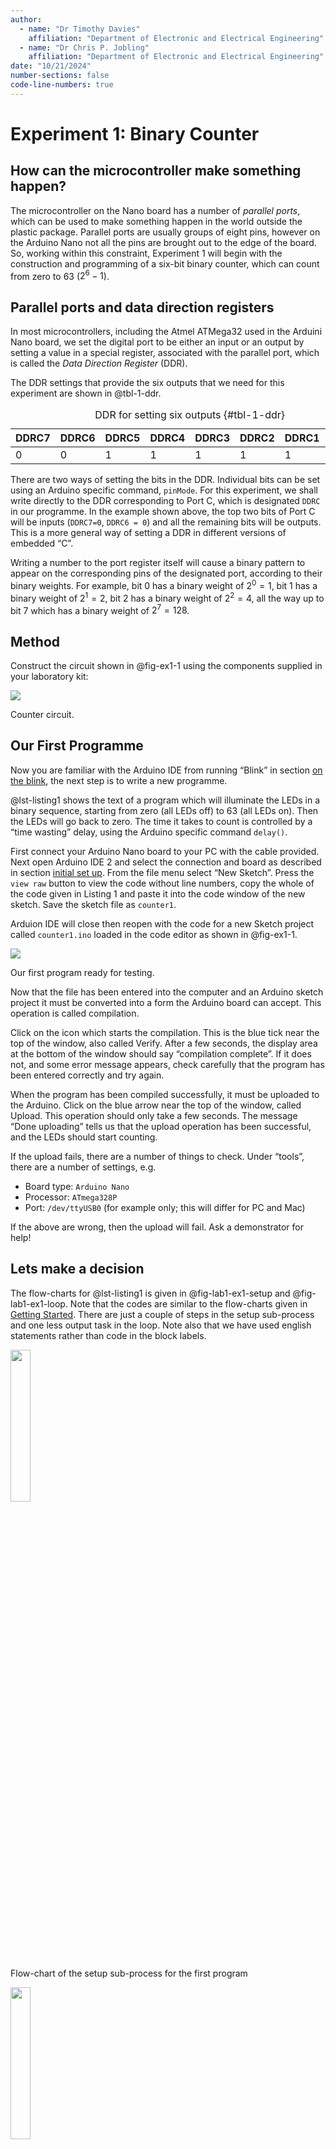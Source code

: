 ```yaml
---
author: 
  - name: "Dr Timothy Davies"
    affiliation: "Department of Electronic and Electrical Engineering"
  - name: "Dr Chris P. Jobling"
    affiliation: "Department of Electronic and Electrical Engineering"
date: "10/21/2024"
number-sections: false
code-line-numbers: true
---
```


# Experiment 1: Binary Counter {#sec-lab-1}

## How can the microcontroller make something happen?

The microcontroller on the Nano board has a number of *parallel ports*, which can be used to make something happen in the world outside the plastic package. Parallel ports are usually groups of eight pins, however on the Arduino Nano not all the pins are brought out to the edge of the board. So, working within this constraint, Experiment 1 will begin with the construction and programming of a six-bit binary counter, which can count from zero to $63$ ($2^6 - 1$).</p>

## Parallel ports and data direction registers

In most microcontrollers, including the Atmel ATMega32 used in the Arduini Nano board, we set the digital port to be either an input or an output by setting a value in a special register, associated with the parallel port, which is called the *Data Direction Register* (DDR). 

The DDR settings that provide the six outputs that we need for this experiment are shown in @tbl-1-ddr.

| DDRC7 | DDRC6 | DDRC5 | DDRC4 | DDRC3 | DDRC2 | DDRC1 | DDRC0 |
|-------|-------|-------|-------|-------|-------|-------|-------|
| 0 | 0 | 1 | 1 | 1 | 1 | 1 | 1 |
: DDR for setting six outputs {#tbl-1-ddr}


There are two ways of setting the bits in the DDR. Individual bits can be set using an Arduino specific command, `pinMode`. For this experiment, we shall write directly to the DDR corresponding to Port C, which is designated `DDRC` in our programme. In the example shown above, the top two bits of Port C will be inputs (`DDRC7=0`, `DDRC6 = 0`) and all the remaining bits will be outputs. This is a more general way of setting a DDR in different versions of embedded "C".

Writing a number to the port register itself will cause a binary pattern to appear on the corresponding pins of the designated port, according to their binary weights. For example, bit 0 has a binary weight of $2^0 = 1$, bit 1 has a binary weight of $2^1 = 2$, bit 2 has a binary weight of $2^2 = 4$, all the way up to bit 7 which has a binary weight of $2^7 = 128$.

## Method

Construct the circuit shown in @fig-ex1-1 using the components supplied in your laboratory kit:

::: {fig-ex1-1} 
![](pictures/fig1.png){fig-alt="Wiring diagram for experiment 1."}

Counter circuit.
:::

## Our First Programme

Now you are familiar with the Arduino IDE from running "Blink" in section [on the blink](../get_started/#sec-on-the-blink), the next step is to write a new programme. 

@lst-listing1 shows the text of a program which will illuminate the LEDs in a binary sequence, starting from zero (all LEDs off) to 63 (all LEDs on). Then the LEDs will go back to zero. The time it takes to count is controlled by a "time wasting" delay, using the Arduino specific command `delay()`.

First connect your Arduino Nano board to your PC with the cable provided. Next open Arduino IDE 2 and select the connection and board as described in section [initial set up](../get_started/#sec-set-up-arduino). From the file menu select "New Sketch". Press the `view raw` button to view the code without line numbers, copy the whole of the code given in Listing 1 and paste it into the code window of the new sketch. Save the  sketch file as `counter1`.

Arduion IDE will close then reopen with the code for a new Sketch project called `counter1.ino` loaded in the code editor as shown in @fig-ex1-1.

::: {#fig-ex1-1} 
![](pictures/fig2.png){fig-alt="Screenshot of Arduino IDE 2 with the code for counter1 loaded and saved."}

Our first program ready for testing.
:::

Now that the file has been entered into the computer and an Arduino sketch project it must be converted into a form the Arduino board can accept. This operation is called compilation. 

Click on the icon which starts the compilation. This is the blue tick near the top of the window, also called Verify. After a few seconds, the display area at the bottom of the window should say "compilation complete". If it does not, and some error message appears, check carefully that the program has been entered correctly and try again.

When the program has been compiled successfully, it must be uploaded to the Arduino. Click on the blue arrow near the top of the window, called Upload. This operation should only take a few seconds. The message "Done uploading" tells us that the upload operation has been successful, and the LEDs should start counting.

If the upload fails, there are a number of things to check. Under "tools", there are a number of settings, e.g.

* Board type: `Arduino Nano`
* Processor: `ATmega328P`
* Port: `/dev/ttyUSB0` (for example only; this will differ for PC and Mac)

If the above are wrong, then the upload will fail. Ask a demonstrator for help!

## Lets make a decision

The flow-charts for @lst-listing1 is given in @fig-lab1-ex1-setup and @fig-lab1-ex1-loop. Note that the codes are similar to the flow-charts given in [Getting Started](../get_started/index). There are just a couple of steps in the setup sub-process and one less output task in the loop. Note also that we have used english statements rather than code in the block labels.

:::{#fig-lab1-ex1-setup}
![](pictures/lab1-ex1-setup.png){fig-alt="Flow-chart of the setup sub-process for the first program" width="25%"}

Flow-chart of the setup sub-process for the first program
:::

:::{#fig-lab1-ex1-loop}
![](pictures/lab1-ex1-loop.png){fig-alt="Flow-chart of the loop sub-process for the first program." width="25%"}

Flow-chart of the loop sub-process for the first program
:::

The example program counts from zero to 255 and then back to zero, though we see the LEDs being illuminated from zero to 63 as there are only six LEDs. The counts from 64 to 127 look just the same as zero to 63! As the counter is only 8 bits, when we get to 255, the counter is reset to 0. This behaviour is not obvious from the flow-chart for the loop subprocess.

Supposing we need a counter that counts from zero to 59, and then back to zero. This is often required, for example in time-keeping programmes (60 seconds in a minute, 60 seconds in an hour). The number of count values (60 in this case) is called a Modulus.

There are several ways we can add a modulus to our counter programme. Here we will use a decision.

If we add a decision block to the flow chart for the loop, as shown in @fig-lab1-ex2-loop, we can control the maximum count that can occur.

:::{#fig-lab1-ex2-loop}
![](pictures/lab1-ex2-loop.png){fig-alt="Flow-chart of the loop sub-process with a decision block used to limit the maximum value of the counter to 59." width="25%"}

Flow-chart of the loop sub-process with a decision block used to limit the maximum value of the counter to 59
:::

The code that corresponds to the decision block in @fig-lab1-ex2-loop is

```c
counter = counter + 1;
if (counter > 59) {
  counter = 0;
}
```

In this code, we have made a decision! If the value of the variable `counter` is increased beyond 59, then it will be set back to zero, so the LEDs never advance beyond 59. 

Why bother with counts greater than 60? Well, if the program is not properly initialised then there will be a number of false counts. 

If you are not familiar with "C" programming, then you will notice that there are two kinds of "equals" in the extra line. The "greater than" (`>`) is a comparison and does not change any values. In other words the value of the variable `counter` is compared with the fixed value of 59. If the condition is true, then the contents of the "braces" (squiggly brackets) are executed. The single equals (`=`) is an *assignment* and forces the value of the variable to the fixed value zero.

Just to make life more interesting, in "C" there is a "double equals" `==`). This can be a source of confusion when starting to program in the "C" language. It is used to compare two numbers, for example as follows:

```c
counter = counter + 1;
if (counter == 60) {
  counter = 0;
}
```
<p>There are lots of "C" commands which reduce the amount of text that you have to write. For example, instead of adding 1 to the variable `counter1` we can use the *increment operator* (`++`) to increment a variable by 1:
    
```c
counter++;
```

This has the same effect as adding "1" to the variable `counter` and reassigning the new value to `counter` which is what:
```c
counter = counter + 1;
```
does.

## Lets do it again!

Now that we are masters of the modulus counter, lets repeat the operation by connecting another set of LEDs to port B, and adding extra lines to the program as shown in @lst-listing2.

This will require another variable, for example "counter2".

In addition, let us increment `counter1` when `counter2` *overflows*, (changes from 59 to zero) so that one set of LEDs is counting in seconds and the other set of LEDs is counting in minutes.

Add another set of six LEDs and resistors to the Breadboard as shown in @fig-ex1-3.

::: {#fig-ex1-3} 
![](pictures/fig3.png){fig-alt="Wiring diagram for cascaded counter."}

Circuit board for a cascaded counter.
:::

Modify the program to include the extra lines and compile then upload. If this is successful, then the LEDs on port B will count as far as 59 (`0b0111011`) and then all go out and start counting again. At the instant the LEDs on port B go out, the LEDs on port C will advance by one. So, if we have the patience, after an hour the LEDs will reach their maximum value of 59 minutes, 59 seconds (`0b0111011` `0b0111011`) and all go out. Then the counter starts counting again from all zeros.

## Let's do it differently

So far we have used simple arithmetic operations such as addition to increment the variables, then compare with a fixed modulus. An alternative is to use a `for(;;)` loop. 

Let's look at the elements of a `for(;;)` loop:

```
for (variable = initial value; condition to be met; operation on variable) {
   code to be executed in for loop;
}
```

A better way of understanding the `for(;;)` loop is to look at a practical example;

```c
for (counter2 = 0; counter2 < 60; counter2++) {
  PORTB = counter2;
  delay(1000);
}
```

In just three lines of code, the start and end values of the loop are set up, and the increment defined, followed by the code to be executed each time around the loop. This illustrates the compact nature of the "C" language.

This `for(;;)` loop only executes once, so we still need to make it repeat, which is made possible by the `loop` function in the Arduino program. Suppose we embed this `for(;;)` loop in an outer `for(;;)` loop, which increments a different variable and writes to a different port? Then we will have achieved the same result as the program in @lst-listing2, but in a more elegant fashion:

```c
for (counter1 = 0; counter1 < 60; counter1++) {
    PORTC = counter1;
    for (counter2 = 0; counter2 < 60; counter2++) {
        PORTB = counter2; 
        delay(1000)
    }
}
```

The "heart" of the program is just a few lines of code!

Modify the program as shown in @lst-listing3, compile and upload, and check that it really does what we expect. You may find it convenient to reduce the delay from 1000 to speed up the operation of the counters.

## Assessment of Experiment 1

Open the document you are using as a laboratory diary and add a new section "Experiment 1".

Create a flow-chart of the cascaded counter from the code given in @lst-listing2.

Take a photograph of the completed breadboard, with the twelve LEDs and resistors fitted. Include in your photo some means of identification, such as your student card.

When you have finished modifying the program to correspond with @lst-listing3, add some comments (preceded by the double oblique stroke "//") and copy the text from the Arduino IDE and paste it into your laboratory diary as a code listing.

Redraw the flow chart to reflect the order of operation of the for loops. Comment on any differences in flow-charts between that for @lst-listing2 and that for @lst-listing3.

We shall be expecting the flow-charts and code comments to demonstrate your understanding of the way the nested `for(;;)` loop works. Why are comments so important? If someone else reads the program, the comments aid understanding. Also, if you return to working on a program after a couple of weeks, it is much easier to pick up where you left off. A program without comments is incomplete!

Don't forget to add to your lab diary entry some discussion of the results and a reflection on the outcomes of this first experimeent.

## Code Listings

### Basic counter
```.c
// Declare variable to be used as a counter.
  // This has to be done outside `setup` and `loop` so that `counter` is visible
  // inside both functions
byte counter;

// The setup function runs once when you press reset or power the board
void setup() {
    // initialize counter
    counter = 0; 

    // Set pins 0-5 of Port C as outputs.
    DDRC = 0b00111111; // the prefix &ldquo;0b&rdquo; qualifies the number as binary
    PORTC = 0; // so all the LEDs are off initially
}

// The loop function runs repeatedly forever
void loop() {
    PORTC = counter;
    
    // increment counter
      // we could replace the next line with: counter1++;
      // or the previous line with PORTC = counter1++;
    counter = counter + 1;

   // Uncomment the following three lines for a modulus of 60: 
    // if (counter > 59) {
    //     counter = 0;
    // }
    delay(1000); // reduce the delay if you get bored waiting!

}
```
View and download the code from GitHub gist [counter.ino](https://gist.github.com/cpjobling/8803a24e00f15237057dfdbb566a461b). 

### Wokwi simulation of basic counter

You can run a [**wokwi**](https://wokwi.com) simulation of this circuit which was created by EEE project student Yousef Alsayegh (class of 2024-2025). The link is [task 1](https://wokwi.com/projects/412520814281244673). You can copy and edit this to create your own simulations of Tasks 2 and 3. 

If you do, it would be useful to provide links to the simulations in your lab diary.

### Cascaded counter
```.c
// Declare variables to be used as counters.
byte counter1, counter2;

// the setup function runs once when you press reset or power the board
void setup() {
    // define counters
    counter1 = 0; counter2 = 0; // initialize counters

    // initialize Ports B and C pins 0-5 as outputs.
    DDRB = 0b00111111; DDRC = 0b00111111;

    PORTB = 0; PORTC = 0; // both ports start from zero
}

// the loop function runs repeatedly forever
void loop() {
    PORTB = counter2; // counter2 is our "seconds" counter
    PORTC = counter1; // counter1 is our "minutes" counter

    counter2++; // using the tip we learnt earlier
    if (counter2 > 59) {
        counter2 = 0;
        counter1++;
        if (counter1 > 59) {
            counter1 = 0;
        }
    }

    delay(1000); // again, reduce this delay if necessary to speed things up.
}
```

View and download the code from GitHub gist [counter2.ino](https://gist.github.com/cpjobling/d0b1b4bfc77c28a4284b7fcff13d5d1b).

### Counter using for loop
```.c
// declare counters
byte counter1, counter2;

// the setup function runs once when you press reset or power the board
void setup() {
    // initialize counters
    counter1 = 0; counter2 = 0; 

    // initialize Ports B and C pins 0-5 as outputs.
    DDRB = 0b00111111; DDRC = 0b00111111;

    PORTB = 0; PORTC = 0; // both ports start from zero
}

// the loop function runs repeatedly forever

void loop() {

    for (counter1 = 0; counter1 < 60; counter1++) {
        PORTC = counter1;
        for (counter2 = 0; counter2 < 60; counter2++) {
            PORTB = counter2;
            delay(1000);
        }
    }
}
```

View and download the code from GitHub gist [counter3.ino](https://gist.github.com/cpjobling/0dcf2eeb620a1e2228502d67cc1aeb95).

## Photographs of Plug-in Breadboard

The following photographs (@fig-photor-ex1-1 and @fig-photo-ex1-2) were provided by Dr Davies who created this experiment.

::: {#fig-photor-ex1-1} 
![](pictures/photo1.jpg){fig-alt="Photograph of partially wired prototype board."}

Photograph of partially wired prototype board.
:::

::: {#fig-photo-ex1-2} 
![](pictures/photo2.jpg){fig-alt="Photograph of completed prototype board for experiment 1."}

Photograph of completed prototype board for experiment 1.
:::
